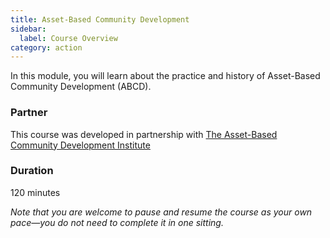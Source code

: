 ```yaml
---
title: Asset-Based Community Development
sidebar:
  label: Course Overview
category: action
---
```


In this module, you will learn about the practice and history of Asset-Based Community Development (ABCD).

### Partner

This course was developed in partnership with [The Asset-Based Community Development Institute](https://resources.depaul.edu/abcd-institute/Pages/default.aspx)

### Duration

120 minutes

_Note that you are welcome to pause and resume the course as your own pace—you do not need to complete it in one sitting._

